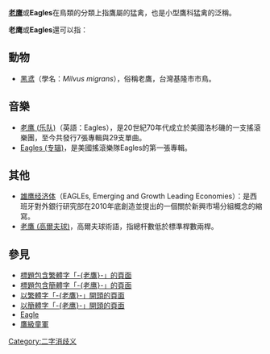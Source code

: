 {{wikt|老鹰}}{{wikt|Eagles}}
{{disambig-list|Eagles}}
'''[[老鹰|老鹰]]'''或'''Eagles'''在鳥類的分類上指鷹屬的猛禽，也是小型鷹科猛禽的泛稱。

'''老鹰'''或'''Eagles'''還可以指：

==動物==
* [[黑鸢|黑鸢]]（學名：''Milvus migrans''），俗稱老鷹，台灣基隆市市鳥。

==音樂==
* [[老鹰_(乐队)|老鹰 (乐队)]]（英語：Eagles），是20世紀70年代成立於美國洛杉磯的一支搖滾樂團，至今共發行7張專輯與29支單曲。
* [[Eagles_(专辑)|Eagles (专辑)]]，是美國搖滾樂隊Eagles的第一張專輯。

==其他==
* [[雄鹰经济体|雄鹰经济体]]（EAGLEs, Emerging and Growth Leading Economies）：是西班牙對外銀行研究部在2010年底創造並提出的一個關於新興市場分組概念的縮寫。
* [[老鷹_(高爾夫球)|老鷹 (高爾夫球)]]，高爾夫球術語，指總杆數低於標準桿數兩桿。

== 參見 ==
* [[Special:Search/intitle:"老鷹"|標題包含繁體字「-{老鷹}-」的頁面]]
* [[Special:Search/intitle:"老鹰"|標題包含簡體字「-{老鹰}-」的頁面]]
* [[Special:Prefixindex/老鷹|以繁體字「-{老鷹}-」開頭的頁面]]
* [[Special:Prefixindex/老鹰|以簡體字「-{老鹰}-」開頭的頁面]]
* [[Eagle|Eagle]]
* [[鷹級童軍|鷹級童軍]]

{{Disambiguation|Lao|Cat=二字物種消歧義}}
{{DEFAULTSORT:Lao}}
[[Category:二字消歧义|Category:二字消歧义]]